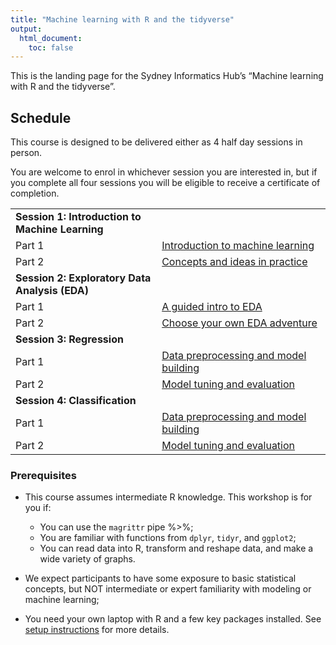 ```yaml
---
title: "Machine learning with R and the tidyverse"
output:
  html_document:
    toc: false
---
```


This is the landing page for the Sydney Informatics Hub's  "Machine learning with R and the tidyverse". 

## Schedule

This course is designed to be delivered either as 4 half day sessions in person.

You are welcome to enrol in whichever session you are interested in, but if you complete all four sessions you will be eligible to receive a certificate of completion.

|  |  | 
| ------ | :------ | 
| **Session 1: Introduction to Machine Learning** | 
|  Part 1  |  [Introduction to machine learning](Introduction.qmd) |
|  Part 2  |  [Concepts and ideas in practice](100_regression/step1.qmd) |
| **Session 2: Exploratory Data Analysis (EDA)** | 
|  Part 1  |  [A guided intro to EDA](200_classification/step1.qmd) |
|  Part 2  |  [Choose your own EDA adventure](200_classification/step2.qmd)  | 
| **Session 3: Regression** | 
|  Part 1  |  [Data preprocessing and model building](200_classification/step1.qmd) |
|  Part 2  |  [Model tuning and evaluation](200_classification/step2.qmd)  | 
| **Session 4: Classification** | 
|  Part 1  |  [Data preprocessing and model building](200_classification/step1.qmd) |
|  Part 2  |  [Model tuning and evaluation](200_classification/step2.qmd)  | 

::: {.callout-important}

### Prerequisites

- This course assumes intermediate R knowledge. This workshop is for you if:

  + You can use the `magrittr` pipe %>%;
  + You are familiar with functions from `dplyr`, `tidyr`, and `ggplot2`;
  + You can read data into R, transform and reshape data, and make a wide variety of graphs.
- We expect participants to have some exposure to basic statistical concepts, but NOT intermediate or expert familiarity with modeling or machine learning;
- You need your own laptop with R and a few key packages installed. See [setup instructions](00_setup.qmd) for more details.
:::
